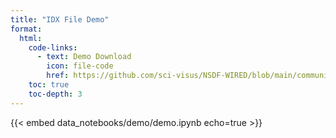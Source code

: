 ```yaml
---
title: "IDX File Demo"
format:
  html:
    code-links:
      - text: Demo Download
        icon: file-code
        href: https://github.com/sci-visus/NSDF-WIRED/blob/main/communication/UBC%20Smoke%20Forecast%20Data%20Curation/data_notebooks/demo/demo.ipynb
    toc: true
    toc-depth: 3
---
```

<!-- NOTES: change level to 3/4 -->
{{< embed data_notebooks/demo/demo.ipynb echo=true >}}

